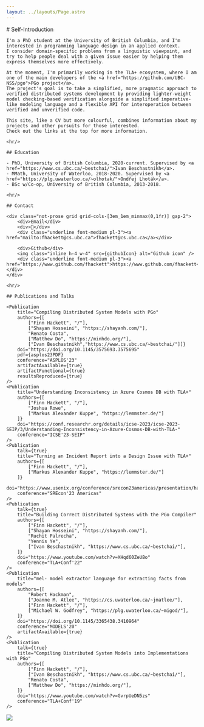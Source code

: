 ```yaml
---
layout: ../layouts/Page.astro
---
```



<div class="md:grid md:grid-cols-[.7fr_.3fr]">
<div class="p-4 prose prose-zinc container max-w-none prose-headings:mb-3 prose-hr:my-4">
    # Self-Introduction

    I'm a PhD student at the University of British Columbia, and I'm interested in programming language design in an applied context.
    I consider domain-specific problems from a linguistic viewpoint, and try to help people deal with a given issue easier by helping them express themselves more effectively.

    At the moment, I'm primarily working in the TLA+ ecosystem, where I am one of the main developers of the <a href="https://github.com/UBC-NSS/pgo">PGo project</a>.
    The project's goal is to take a simplified, more pragmatic approach to verified distributed systems development by providing lighter-weight model checking-based verification alongside a simplified imperative-like modeling language and a flexible API for interoperation between verified and unverified code.

    This site, like a CV but more colourful, combines information about my projects and other pursuits for those interested.
    Check out the links at the top for more information.

    <hr/>

    ## Education

    - PhD, University of British Columbia, 2020-current. Supervised by <a href="https://www.cs.ubc.ca/~bestchai/">Ivan Beschastnikh</a>.
    - MMath, University of Waterloo, 2018-2020. Supervised by <a href="https://plg.uwaterloo.ca/~olhotak/">Ondřej Lhoták</a>.
    - BSc w/Co-op, University of British Columbia, 2013-2018.

    <hr/>

    ## Contact

    <div class="not-prose grid grid-cols-[3em_1em_minmax(0,1fr)] gap-2">
        <div>Email</div>
        <div>📧</div>
        <div class="underline font-medium pl-3"><a href="mailto:fhackett@cs.ubc.ca">fhackett@cs.ubc.ca</a></div>

        <div>Github</div>
        <img class="inline h-4 w-4" src={githubIcon} alt="Github icon" />
        <div class="underline font-medium pl-3"><a href="https://www.github.com/fhackett">https://www.github.com/fhackett</a></div>
    </div>

    <hr/>

    ## Publications and Talks

    <Publication
        title="Compiling Distributed System Models with PGo"
        authors={[
            ["Finn Hackett", "/"],
            ["Shayan Hosseini", "https://shayanh.com/"],
            "Renato Costa",
            ["Matthew Do", "https://minhdo.org/"],
            ["Ivan Beschastnikh","https://www.cs.ubc.ca/~bestchai/"]]}
        doi="https://doi.org/10.1145/3575693.3575695"
        pdf={asplos23PDF}
        conference="ASPLOS'23"
        artifactAvailable={true}
        artifactFunctional={true}
        resultsReproduced={true}
    />
    <Publication
        title="Understanding Inconsistency in Azure Cosmos DB with TLA+"
        authors={[
            ["Finn Hackett", "/"],
            "Joshua Rowe",
            ["Markus Alexander Kuppe", "https://lemmster.de/"]
        ]}
        doi="https://conf.researchr.org/details/icse-2023/icse-2023-SEIP/3/Understanding-Inconsistency-in-Azure-Cosmos-DB-with-TLA-"
        conference="ICSE'23-SEIP"
    />
    <Publication
        talk={true}
        title="Turning an Incident Report into a Design Issue with TLA+"
        authors={[
            ["Finn Hackett", "/"],
            ["Markus Alexander Kuppe", "https://lemmster.de/"]
        ]}
        doi="https://www.usenix.org/conference/srecon23americas/presentation/hackett"
        conference="SREcon'23 Americas"
    />
    <Publication
        talk={true}
        title="Building Correct Distributed Systems with the PGo Compiler"
        authors={[
            ["Finn Hackett", "/"],
            ["Shayan Hosseini", "https://shayanh.com/"],
            "Ruchit Palrecha",
            "Yennis Ye",
            ["Ivan Beschastnikh", "https://www.cs.ubc.ca/~bestchai/"],
        ]}
        doi="https://www.youtube.com/watch?v=XHqd60ZeUBo"
        conference="TLA+Conf'22"
    />
    <Publication
        title="mel- model extractor language for extracting facts from models"
        authors={[
            "Robert Hackman",
            ["Joanne M. Atlee", "https://cs.uwaterloo.ca/~jmatlee/"],
            ["Finn Hackett", "/"],
            ["Michael W. Godfrey", "https://plg.uwaterloo.ca/~migod/"],
        ]}
        doi="https://doi.org/10.1145/3365438.3410964"
        conference="MODELS'20"
        artifactAvailable={true}
    />
    <Publication
        talk={true}
        title="Compiling Distributed System Models into Implementations with PGo"
        authors={[
            ["Finn Hackett", "/"],
            ["Ivan Beschastnikh", "https://www.cs.ubc.ca/~bestchai/"],
            "Renato Costa",
            ["Matthew Do", "https://minhdo.org/"],
        ]}
        doi="https://www.youtube.com/watch?v=GvrpUeDN5zs"
        conference="TLA+Conf'19"
    />

</div>

<div class="hidden md:block bg-gradient-to-br from-white via-white to-zinc-400">
    <img src={bgImage} class="w-full rounded-bl-[10rem]" />
</div>
</div>
